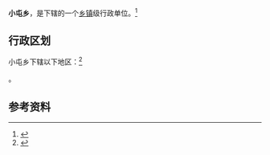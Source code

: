 {{中国乡级行政区|52/05/21/208/000}}

'''小屯乡'''，是{{PRC admin/fullname|52/05/21/208/000|3}}下辖的一个[[乡镇|乡镇]]级行政单位。<ref>{{PRC admin/ref sgc|{{PRC admin/parent|52/05/21/208/000}}}}</ref>

== 行政区划 ==

小屯乡下辖以下地区：<ref>{{PRC admin/ref sgc|52/05/21/208/000}}</ref>

{{PRC admin/children|52/05/21/208/000}}。

== 参考资料 ==

{{reflist}}

{{行政区划小作品}}
{{PRC admin/navcat|52/05/21/208/000}}